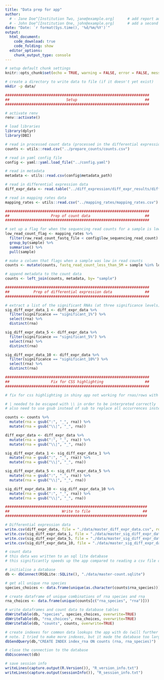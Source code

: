 ```yaml
---
title: "Data prep for app"
author:
  # - Jane Doe^[Institution Two, jane@example.org]      # add report authors (uncomment if using)
  # - John Doe^[Institution One, john@example.org]      # add a second report author (uncomment if using)
date: "Date: `r format(Sys.time(), '%d/%m/%Y')`"
output:
  html_document:
    code_download: true
    code_folding: show
  editor_options: 
    chunk_output_type: console
---
```


```r
# setup default chunk settings
knitr::opts_chunk$set(echo = TRUE, warning = FALSE, error = FALSE, message = FALSE, fig.align = "center")
```

```bash
# create a directory to write data to file (if it doesn't yet exist)
mkdir -p data/
```

```r
##################################################################
##                          Setup                               ##
##################################################################

# activate renv
renv::activate()

# load libraries
library(dplyr)
library(DBI)

# read in processed count data (processed in the differential expression document)
counts <- utils::read.csv("../prepare_counts/counts.csv")

# read in yaml config file
config <- yaml::yaml.load_file("../config.yaml")

# read in metadata
metadata <- utils::read.csv(config$metadata_path)

# read in differential expression data
diff_expr_data <- read.table("../diff_expression/diff_expr_results/diff_expr_results.tsv", header = TRUE, stringsAsFactors = FALSE, check.names = FALSE)

# read in mapping rates data
mapping_rates <- utils::read.csv("../mapping_rates/mapping_rates.csv")

##################################################################
##                   Prep of count data                         ##
##################################################################

# set up a flag for when the sequencing read counts for a sample is low (arbitrary line at 5 million)
low_read_count_flag <- mapping_rates %>%
  filter(raw_read_count_fastq_file < config$low_sequencing_read_count) %>%
  group_by(sample) %>%
  summarise() %>%
  pull(sample)

# make a column that flags when a sample was low in read counts
counts <- mutate(counts, fastq_read_count_less_than_5M = sample %in% low_read_count_flag)

# append metadata to the count data
counts <- left_join(counts, metadata, by= "sample")

##################################################################
##           Prep of differential expression data               ##
##################################################################

# extract a list of the significant RNAs (at three significance levels)
sig_diff_expr_data_1 <- diff_expr_data %>%
  filter(significance == "significant_1%") %>%
  select(rna) %>%
  distinct(rna)

sig_diff_expr_data_5 <- diff_expr_data %>%
  filter(significance == "significant_5%") %>%
  select(rna) %>%
  distinct(rna)

sig_diff_expr_data_10 <- diff_expr_data %>%
  filter(significance == "significant_10%") %>%
  select(rna) %>%
  distinct(rna)

##################################################################
##                   Fix for CSS highlighting                   ##
##################################################################

# fix for css highlighting in shiny app not working for rnas/rows with ":" or "|"

# | needed to be escaped with \\ in order to be interpreted correctly
# also need to use gsub instead of sub to replace all occurrences instead of just the first one

counts <- counts %>%
  mutate(rna = gsub(":", "_", rna)) %>%
  mutate(rna = gsub("\\|", "_", rna))

diff_expr_data <- diff_expr_data %>%
  mutate(rna = gsub(":", "_", rna)) %>%
  mutate(rna = gsub("\\|", "_", rna))

sig_diff_expr_data_1 <- sig_diff_expr_data_1 %>%
  mutate(rna = gsub(":", "_", rna)) %>%
  mutate(rna = gsub("\\|", "_", rna))

sig_diff_expr_data_5 <- sig_diff_expr_data_5 %>%
  mutate(rna = gsub(":", "_", rna)) %>%
  mutate(rna = gsub("\\|", "_", rna))

sig_diff_expr_data_10 <- sig_diff_expr_data_10 %>%
  mutate(rna = gsub(":", "_", rna)) %>%
  mutate(rna = gsub("\\|", "_", rna))

#################################################################
##                        Write to file                        ##
#################################################################

# Differential expression data
write.csv(diff_expr_data, file = "./data/master_diff_expr_data.csv", row.names = FALSE)
write.csv(sig_diff_expr_data_1, file = "./data/master_sig_diff_expr_data_1.csv", row.names = FALSE)
write.csv(sig_diff_expr_data_5, file = "./data/master_sig_diff_expr_data_5.csv", row.names = FALSE)
write.csv(sig_diff_expr_data_10, file = "./data/master_sig_diff_expr_data_10.csv", row.names = FALSE)

# count data
# this data was written to an sql lite database
# this significantly speeds up the app compared to reading a csv file of the data and filtering/subsetting the data

# initialise a database
db <- dbConnect(RSQLite::SQLite(), "./data/master-count.sqlite")

# get all unique rna species
species_choices <- data.frame(unique(as.character(counts$rna_species)))

# create dataframe of unique combinations of rna species and rna
rna_choices <- data.frame(unique(counts[c("rna_species", "rna")]))

# write dataframes and count data to database tables
dbWriteTable(db, "species", species_choices, overwrite=TRUE)
dbWriteTable(db, "rna_choices", rna_choices, overwrite=TRUE)
dbWriteTable(db, "counts", counts, overwrite=TRUE)

# create indexes for common data lookups the app with do (will further speed up app, particularly index_rna)
# note. I tried to make more indexes, but it made the database too large to deploy to shiny apps io
dbSendQuery(db,"CREATE INDEX index_rna ON counts (rna, rna_species)")

# close the connection to the database
dbDisconnect(db)
```

```r
# save session info
writeLines(capture.output(R.Version()), "R_version_info.txt")
writeLines(capture.output(sessionInfo()), "R_session_info.txt")
```

